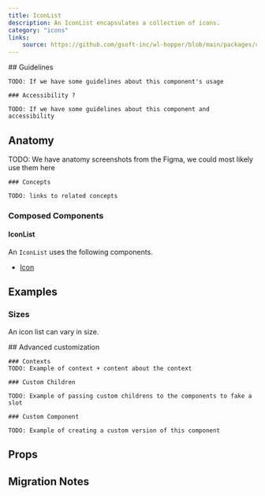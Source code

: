 ```yaml
---
title: IconList
description: An IconList encapsulates a collection of icons.
category: "icons"
links:
    source: https://github.com/gsoft-inc/wl-hopper/blob/main/packages/components/src/IconList/src/IconList.tsx
---
```


<Example src="Iconlist/docs/preview" isOpen />

<FeatureFlag flag="next">
    ## Guidelines

    TODO: If we have some guidelines about this component's usage

    ### Accessibility ?

    TODO: If we have some guidelines about this component and accessibility
</FeatureFlag>

## Anatomy

<FeatureFlag flag="next">
    TODO: We have anatomy screenshots from the Figma, we could most likely use them here

    ### Concepts

    TODO: links to related concepts
</FeatureFlag>

### Composed Components

#### IconList

An `IconList` uses the following components.

- [Icon](./Icon)

## Examples

### Sizes

An icon list can vary in size.

<Example src="Iconlist/docs/size" />

<FeatureFlag flag="next">
    ## Advanced customization

    ### Contexts
    TODO: Example of context + content about the context

    ### Custom Children

    TODO: Example of passing custom childrens to the components to fake a slot

    ### Custom Component

    TODO: Example of creating a custom version of this component
</FeatureFlag>

## Props

<PropTable component="IconList" />

## Migration Notes

<MigrateGuide src="iconlist/docs/migration-notes" />

